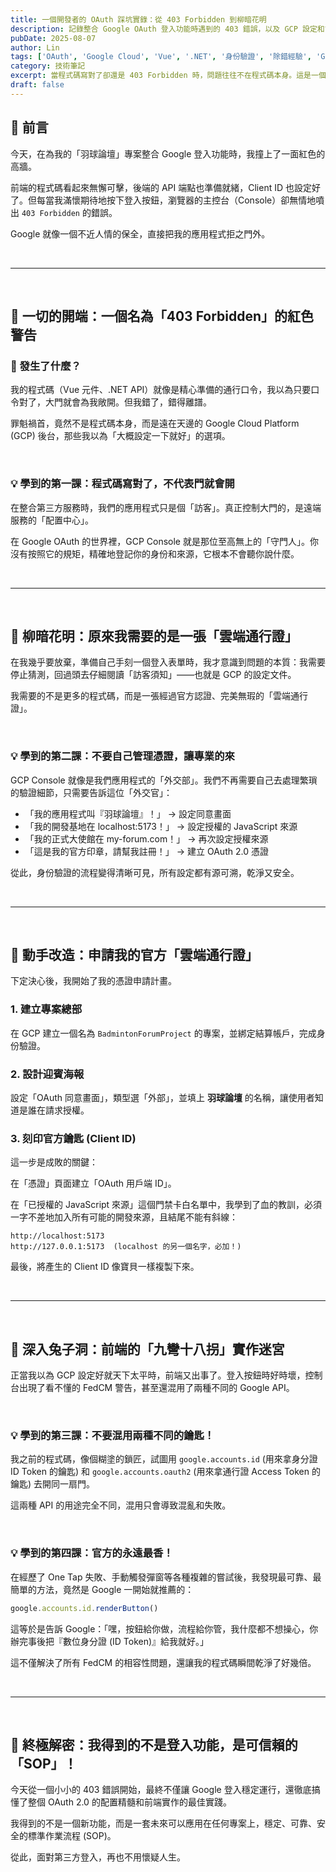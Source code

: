 ```yaml
---
title: 一個開發者的 OAuth 踩坑實錄：從 403 Forbidden 到柳暗花明
description: 記錄整合 Google OAuth 登入功能時遇到的 403 錯誤，以及 GCP 設定和前端實作的完整除錯過程
pubDate: 2025-08-07
author: Lin
tags: ['OAuth', 'Google Cloud', 'Vue', '.NET', '身份驗證', '除錯經驗', 'GCP']
category: 技術筆記
excerpt: 當程式碼寫對了卻還是 403 Forbidden 時，問題往往不在程式碼本身。這是一個關於雲端設定、API 混用，以及最終找到標準作業流程的故事
draft: false
---
```


## 📝 前言

今天，在為我的「羽球論壇」專案整合 Google 登入功能時，我撞上了一面紅色的高牆。

前端的程式碼看起來無懈可擊，後端的 API 端點也準備就緒，Client ID 也設定好了。但每當我滿懷期待地按下登入按鈕，瀏覽器的主控台（Console）卻無情地噴出 `403 Forbidden` 的錯誤。

Google 就像一個不近人情的保全，直接把我的應用程式拒之門外。

<br />

---

<br />

## 🔴 一切的開端：一個名為「403 Forbidden」的紅色警告

### 🤔 發生了什麼？

我的程式碼（Vue 元件、.NET API）就像是精心準備的通行口令，我以為只要口令對了，大門就會為我敞開。但我錯了，錯得離譜。

罪魁禍首，竟然不是程式碼本身，而是遠在天邊的 Google Cloud Platform (GCP) 後台，那些我以為「大概設定一下就好」的選項。

<br />

### 💡 學到的第一課：程式碼寫對了，不代表門就會開

在整合第三方服務時，我們的應用程式只是個「訪客」。真正控制大門的，是遠端服務的「配置中心」。

在 Google OAuth 的世界裡，GCP Console 就是那位至高無上的「守門人」。你沒有按照它的規矩，精確地登記你的身份和來源，它根本不會聽你說什麼。

<br />

---

<br />

## 🌅 柳暗花明：原來我需要的是一張「雲端通行證」

在我幾乎要放棄，準備自己手刻一個登入表單時，我才意識到問題的本質：我需要停止猜測，回過頭去仔細閱讀「訪客須知」——也就是 GCP 的設定文件。

我需要的不是更多的程式碼，而是一張經過官方認證、完美無瑕的「雲端通行證」。

<br />

### 💡 學到的第二課：不要自己管理憑證，讓專業的來

GCP Console 就像是我們應用程式的「外交部」。我們不再需要自己去處理繁瑣的驗證細節，只需要告訴這位「外交官」：

- 「我的應用程式叫『羽球論壇』！」 → 設定同意畫面
- 「我的開發基地在 localhost:5173！」 → 設定授權的 JavaScript 來源
- 「我的正式大使館在 my-forum.com！」 → 再次設定授權來源
- 「這是我的官方印章，請幫我註冊！」 → 建立 OAuth 2.0 憑證

從此，身份驗證的流程變得清晰可見，所有設定都有源可溯，乾淨又安全。

<br />

---

<br />

## 🔧 動手改造：申請我的官方「雲端通行證」

下定決心後，我開始了我的憑證申請計畫。

### 1. 建立專案總部
在 GCP 建立一個名為 `BadmintonForumProject` 的專案，並綁定結算帳戶，完成身份驗證。

### 2. 設計迎賓海報
設定「OAuth 同意畫面」，類型選「外部」，並填上 **羽球論壇** 的名稱，讓使用者知道是誰在請求授權。

### 3. 刻印官方鑰匙 (Client ID)
這一步是成敗的關鍵：

在「憑證」頁面建立「OAuth 用戶端 ID」。

在「已授權的 JavaScript 來源」這個門禁卡白名單中，我學到了血的教訓，必須一字不差地加入所有可能的開發來源，且結尾不能有斜線：

```
http://localhost:5173
http://127.0.0.1:5173  (localhost 的另一個名字，必加！)
```

最後，將產生的 Client ID 像寶貝一樣複製下來。

<br />

---

<br />

## 🐇 深入兔子洞：前端的「九彎十八拐」實作迷宮

正當我以為 GCP 設定好就天下太平時，前端又出事了。登入按鈕時好時壞，控制台出現了看不懂的 FedCM 警告，甚至還混用了兩種不同的 Google API。

<br />

### 💡 學到的第三課：不要混用兩種不同的鑰匙！

我之前的程式碼，像個糊塗的鎖匠，試圖用 `google.accounts.id` (用來拿身分證 ID Token 的鑰匙) 和 `google.accounts.oauth2` (用來拿通行證 Access Token 的鑰匙) 去開同一扇門。

這兩種 API 的用途完全不同，混用只會導致混亂和失敗。

<br />

### 💡 學到的第四課：官方的永遠最香！

在經歷了 One Tap 失敗、手動觸發彈窗等各種複雜的嘗試後，我發現最可靠、最簡單的方法，竟然是 Google 一開始就推薦的：

```javascript
google.accounts.id.renderButton()
```

這等於是告訴 Google：「嘿，按鈕給你做，流程給你管，我什麼都不想操心，你辦完事後把『數位身分證 (ID Token)』給我就好。」

這不僅解決了所有 FedCM 的相容性問題，還讓我的程式碼瞬間乾淨了好幾倍。

<br />

---

<br />

## 🎯 終極解密：我得到的不是登入功能，是可信賴的「SOP」！

今天從一個小小的 403 錯誤開始，最終不僅讓 Google 登入穩定運行，還徹底搞懂了整個 OAuth 2.0 的配置精髓和前端實作的最佳實踐。

我得到的不是一個新功能，而是一套未來可以應用在任何專案上，穩定、可靠、安全的標準作業流程 (SOP)。

從此，面對第三方登入，再也不用懷疑人生。